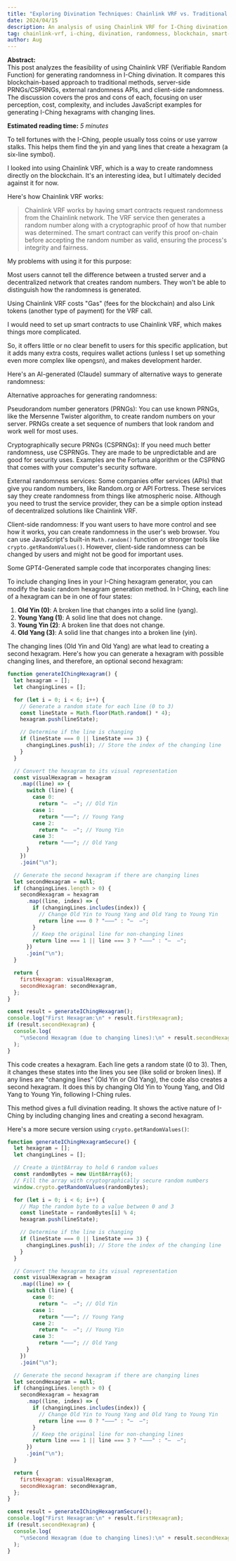 ```yaml
---
title: "Exploring Divination Techniques: Chainlink VRF vs. Traditional Randomness Methods"
date: 2024/04/15
description: An analysis of using Chainlink VRF for I-Ching divination, comparing it to traditional methods and other randomness generation techniques like PRNGs and client-side randomness. Discusses pros, cons, and includes JavaScript examples for hexagram generation with changing lines.
tag: chainlink-vrf, i-ching, divination, randomness, blockchain, smart-contracts, cryptography, javascript, prng, csprng, hexagrams, spiritual-technology, yin-yang
author: Aug
---
```



**Abstract:**  
This post analyzes the feasibility of using Chainlink VRF (Verifiable Random Function) for generating randomness in I-Ching divination. It compares this blockchain-based approach to traditional methods, server-side PRNGs/CSPRNGs, external randomness APIs, and client-side randomness. The discussion covers the pros and cons of each, focusing on user perception, cost, complexity, and includes JavaScript examples for generating I-Ching hexagrams with changing lines.

**Estimated reading time:** _5 minutes_

To tell fortunes with the I-Ching, people usually toss coins or use yarrow stalks. This helps them find the yin and yang lines that create a hexagram (a six-line symbol).

I looked into using Chainlink VRF, which is a way to create randomness directly on the blockchain. It's an interesting idea, but I ultimately decided against it for now.

Here's how Chainlink VRF works:

> Chainlink VRF works by having smart contracts request randomness from the Chainlink network. The VRF service then generates a random number along with a cryptographic proof of how that number was determined. The smart contract can verify this proof on-chain before accepting the random number as valid, ensuring the process's integrity and fairness.

My problems with using it for this purpose:

Most users cannot tell the difference between a trusted server and a decentralized network that creates random numbers. They won't be able to distinguish how the randomness is generated.

Using Chainlink VRF costs "Gas" (fees for the blockchain) and also Link tokens (another type of payment) for the VRF call.

I would need to set up smart contracts to use Chainlink VRF, which makes things more complicated.

So, it offers little or no clear benefit to users for this specific application, but it adds many extra costs, requires wallet actions (unless I set up something even more complex like opengsn), and makes development harder.

Here's an AI-generated (Claude) summary of alternative ways to generate randomness:

Alternative approaches for generating randomness:

Pseudorandom number generators (PRNGs): You can use known PRNGs, like the Mersenne Twister algorithm, to create random numbers on your server. PRNGs create a set sequence of numbers that look random and work well for most uses.

Cryptographically secure PRNGs (CSPRNGs): If you need much better randomness, use CSPRNGs. They are made to be unpredictable and are good for security uses. Examples are the Fortuna algorithm or the CSPRNG that comes with your computer's security software.

External randomness services: Some companies offer services (APIs) that give you random numbers, like Random.org or API Fortress. These services say they create randomness from things like atmospheric noise. Although you need to trust the service provider, they can be a simple option instead of decentralized solutions like Chainlink VRF.

Client-side randomness: If you want users to have more control and see how it works, you can create randomness in the user's web browser. You can use JavaScript's built-in `Math.random()` function or stronger tools like `crypto.getRandomValues()`. However, client-side randomness can be changed by users and might not be good for important uses.

Some GPT4-Generated sample code that incorporates changing lines:

To include changing lines in your I-Ching hexagram generator, you can modify the basic random hexagram generation method. In I-Ching, each line of a hexagram can be in one of four states:

1.  **Old Yin (0)**: A broken line that changes into a solid line (yang).
2.  **Young Yang (1)**: A solid line that does not change.
3.  **Young Yin (2)**: A broken line that does not change.
4.  **Old Yang (3)**: A solid line that changes into a broken line (yin).

The changing lines (Old Yin and Old Yang) are what lead to creating a second hexagram. Here's how you can generate a hexagram with possible changing lines, and therefore, an optional second hexagram:

```javascript
function generateIChingHexagram() {
  let hexagram = [];
  let changingLines = [];

  for (let i = 0; i < 6; i++) {
    // Generate a random state for each line (0 to 3)
    const lineState = Math.floor(Math.random() * 4);
    hexagram.push(lineState);

    // Determine if the line is changing
    if (lineState === 0 || lineState === 3) {
      changingLines.push(i); // Store the index of the changing line
    }
  }

  // Convert the hexagram to its visual representation
  const visualHexagram = hexagram
    .map((line) => {
      switch (line) {
        case 0:
          return "—  —"; // Old Yin
        case 1:
          return "———"; // Young Yang
        case 2:
          return "—  —"; // Young Yin
        case 3:
          return "———"; // Old Yang
      }
    })
    .join("\n");

  // Generate the second hexagram if there are changing lines
  let secondHexagram = null;
  if (changingLines.length > 0) {
    secondHexagram = hexagram
      .map((line, index) => {
        if (changingLines.includes(index)) {
          // Change Old Yin to Young Yang and Old Yang to Young Yin
          return line === 0 ? "———" : "—  —";
        }
        // Keep the original line for non-changing lines
        return line === 1 || line === 3 ? "———" : "—  —";
      })
      .join("\n");
  }

  return {
    firstHexagram: visualHexagram,
    secondHexagram: secondHexagram,
  };
}

const result = generateIChingHexagram();
console.log("First Hexagram:\n" + result.firstHexagram);
if (result.secondHexagram) {
  console.log(
    "\nSecond Hexagram (due to changing lines):\n" + result.secondHexagram
  );
}
```

This code creates a hexagram. Each line gets a random state (0 to 3). Then, it changes these states into the lines you see (like solid or broken lines). If any lines are "changing lines" (Old Yin or Old Yang), the code also creates a second hexagram. It does this by changing Old Yin to Young Yang, and Old Yang to Young Yin, following I-Ching rules.

This method gives a full divination reading. It shows the active nature of I-Ching by including changing lines and creating a second hexagram.

Here's a more secure version using `crypto.getRandomValues()`:

```javascript
function generateIChingHexagramSecure() {
  let hexagram = [];
  let changingLines = [];

  // Create a Uint8Array to hold 6 random values
  const randomBytes = new Uint8Array(6);
  // Fill the array with cryptographically secure random numbers
  window.crypto.getRandomValues(randomBytes);

  for (let i = 0; i < 6; i++) {
    // Map the random byte to a value between 0 and 3
    const lineState = randomBytes[i] % 4;
    hexagram.push(lineState);

    // Determine if the line is changing
    if (lineState === 0 || lineState === 3) {
      changingLines.push(i); // Store the index of the changing line
    }
  }

  // Convert the hexagram to its visual representation
  const visualHexagram = hexagram
    .map((line) => {
      switch (line) {
        case 0:
          return "—  —"; // Old Yin
        case 1:
          return "———"; // Young Yang
        case 2:
          return "—  —"; // Young Yin
        case 3:
          return "———"; // Old Yang
      }
    })
    .join("\n");

  // Generate the second hexagram if there are changing lines
  let secondHexagram = null;
  if (changingLines.length > 0) {
    secondHexagram = hexagram
      .map((line, index) => {
        if (changingLines.includes(index)) {
          // Change Old Yin to Young Yang and Old Yang to Young Yin
          return line === 0 ? "———" : "—  —";
        }
        // Keep the original line for non-changing lines
        return line === 1 || line === 3 ? "———" : "—  —";
      })
      .join("\n");
  }

  return {
    firstHexagram: visualHexagram,
    secondHexagram: secondHexagram,
  };
}

const result = generateIChingHexagramSecure();
console.log("First Hexagram:\n" + result.firstHexagram);
if (result.secondHexagram) {
  console.log(
    "\nSecond Hexagram (due to changing lines):\n" + result.secondHexagram
  );
}
```
